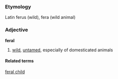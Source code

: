 === Etymology ===
Latin ferus (wild), fera (wild animal)

=== Adjective ===
'''feral'''
# [[wild]], [[untamed]], especially of domesticated animals


====Related terms====
[[feral child]]